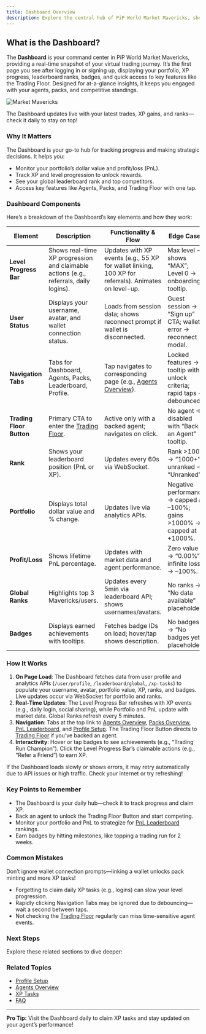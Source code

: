 ```yaml
---
title: Dashboard Overview
description: Explore the central hub of PiP World Market Mavericks, showing your performance, ranks, referrals, and achievements
---
```



## What is the Dashboard?

The **Dashboard** is your command center in PiP World Market Mavericks, providing a real-time snapshot of your virtual trading journey. It’s the first page you see after logging in or signing up, displaying your portfolio, XP progress, leaderboard ranks, badges, and quick access to key features like the Trading Floor. Designed for at-a-glance insights, it keeps you engaged with your agents, packs, and competitive standings.

![Market Mavericks](/images/SCR-20251016-kuhb.png)

<Callout type="info">
  The Dashboard updates live with your latest trades, XP gains, and ranks—check it daily to stay on top!
</Callout>

### Why It Matters

The Dashboard is your go-to hub for tracking progress and making strategic decisions. It helps you:
- Monitor your portfolio’s dollar value and profit/loss (PnL).
- Track XP and level progression to unlock rewards.
- See your global leaderboard rank and top competitors.
- Access key features like Agents, Packs, and Trading Floor with one tap.

### Dashboard Components

Here’s a breakdown of the Dashboard’s key elements and how they work:

| Element | Description | Functionality & Flow | Edge Cases |
|---------|-------------|---------------------|------------|
| **Level Progress Bar** | Shows real-time XP progression and claimable actions (e.g., referrals, daily logins). | Updates with XP events (e.g., 55 XP for wallet linking, 100 XP for referrals). Animates on level-up. | Max level → shows “MAX”; Level 0 → onboarding tooltip. |
| **User Status** | Displays your username, avatar, and wallet connection status. | Loads from session data; shows reconnect prompt if wallet is disconnected. | Guest session → “Sign up” CTA; wallet error → reconnect modal. |
| **Navigation Tabs** | Tabs for Dashboard, Agents, Packs, Leaderboard, Profile. | Tap navigates to corresponding page (e.g., [Agents Overview](/docs/agents/overview)). | Locked features → tooltip with unlock criteria; rapid taps → debounced. |
| **Trading Floor Button** | Primary CTA to enter the [Trading Floor](/docs/agents/trading-floor). | Active only with a backed agent; navigates on click. | No agent → disabled with “Back an Agent” tooltip. |
| **Rank** | Shows your leaderboard position (PnL or XP). | Updates every 60s via WebSocket. | Rank >1000 → “1000+”; unranked → “Unranked”. |
| **Portfolio** | Displays total dollar value and % change. | Updates live via analytics APIs. | Negative performance → capped at –100%; gains >1000% → capped at +1000%. |
| **Profit/Loss** | Shows lifetime PnL percentage. | Updates with market data and agent performance. | Zero value → “0.00%”; infinite loss → –100%. |
| **Global Ranks** | Highlights top 3 Mavericks/users. | Updates every 5min via leaderboard API; shows usernames/avatars. | No ranks → “No data available” placeholder. |
| **Badges** | Displays earned achievements with tooltips. | Fetches badge IDs on load; hover/tap shows description. | No badges → “No badges yet” placeholder. |

### How It Works

1. **On Page Load**: The Dashboard fetches data from user profile and analytics APIs (`/user/profile`, `/leaderboard/global`, `/xp-tasks`) to populate your username, avatar, portfolio value, XP, ranks, and badges. Live updates occur via WebSocket for portfolio and ranks.
2. **Real-Time Updates**: The Level Progress Bar refreshes with XP events (e.g., daily login, social sharing), while Portfolio and PnL update with market data. Global Ranks refresh every 5 minutes.
3. **Navigation**: Tabs at the top link to [Agents Overview](/docs/agents/overview), [Packs Overview](/docs/packs/overview), [PnL Leaderboard](/docs/leaderboards/pnl-leaderboard), and [Profile Setup](/docs/onboarding/profile-setup). The Trading Floor Button directs to [Trading Floor](/docs/agents/trading-floor) if you’ve backed an agent.
4. **Interactivity**: Hover or tap badges to see achievements (e.g., “Trading Run Champion”). Click the Level Progress Bar’s claimable actions (e.g., “Refer a Friend”) to earn XP.

<Callout type="warn">
  If the Dashboard loads slowly or shows errors, it may retry automatically due to API issues or high traffic. Check your internet or try refreshing!
</Callout>

### Key Points to Remember

- The Dashboard is your daily hub—check it to track progress and claim XP.
- Back an agent to unlock the Trading Floor Button and start competing.
- Monitor your portfolio and PnL to strategize for [PnL Leaderboard](/docs/leaderboards/pnl-leaderboard) rankings.
- Earn badges by hitting milestones, like topping a trading run for 2 weeks.

### Common Mistakes

<Callout type="error">
  Don’t ignore wallet connection prompts—linking a wallet unlocks pack minting and more XP tasks!
</Callout>

- Forgetting to claim daily XP tasks (e.g., logins) can slow your level progression.
- Rapidly clicking Navigation Tabs may be ignored due to debouncing—wait a second between taps.
- Not checking the [Trading Floor](/docs/agents/trading-floor) regularly can miss time-sensitive agent events.

### Next Steps

Explore these related sections to dive deeper:

<Cards>
  <Card 
    title="📚 Portfolio Management" 
    href="/docs/dashboard/portfolio-management" 
    description="Learn to track your virtual funds and agent performance." 
  />
  <Card 
    title="🚀 Trading Floor" 
    href="/docs/agents/trading-floor" 
    description="Engage with live agent trading activity." 
  />
  <Card 
    title="🏆 XP Leaderboard" 
    href="/docs/leaderboards/xp-leaderboard" 
    description="Track your XP rank and claim rewards." 
  />
</Cards>

### Related Topics

- [Profile Setup](/docs/onboarding/profile-setup)
- [Agents Overview](/docs/agents/overview)
- [XP Tasks](/docs/progression/xp-tasks)
- [FAQ](/docs/advanced/faq)

---

**Pro Tip:** Visit the Dashboard daily to claim XP tasks and stay updated on your agent’s performance!